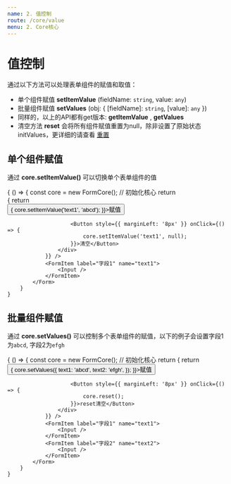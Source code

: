```yaml
---
name: 2. 值控制
route: /core/value
menu: 2. Core核心
---
```



# 值控制

通过以下方法可以处理表单组件的赋值和取值：

* 单个组件赋值 **setItemValue** (fieldName: `string`, value: `any`)
* 批量组件赋值 **setValues** (obj: { [fieldName]: `string`, [value]: `any` })
* 同样的，以上的API都有get版本: **getItemValue** , **getValues**
* 清空方法 **reset** 会将所有组件赋值重置为null，除非设置了原始状态initValues，更详细的请查看 [重置](/form/core/reset)

## 单个组件赋值

通过 **core.setItemValue()** 可以切换单个表单组件的值

<Playground>
    {
        () => {
            const core = new FormCore(); // 初始化核心
            return <Form core={core}>
                <FormItem label="setItemValue(text1)" render={() => {
                    return <div>
                        <Button onClick={() => {
                            core.setItemValue('text1', 'abcd');
                        }}>赋值</Button>

                        <Button style={{ marginLeft: '8px' }} onClick={() => {
                            core.setItemValue('text1', null);
                        }}>清空</Button>
                    </div>
                }} />
                <FormItem label="字段1" name="text1">
                    <Input />
                </FormItem>
            </Form>
        }
    }
</Playground>

## 批量组件赋值

通过 **core.setValues()** 可以控制多个表单组件的赋值，以下的例子会设置字段1为`abcd`, 字段2为`efgh`

<Playground>
    {
        () => {
            const core = new FormCore(); // 初始化核心
            return <Form core={core}>
                <FormItem label="setItemStatus(text1)" render={() => {
                    return <div>
                        <Button onClick={() => {
                            core.setValues({
                                text1: 'abcd',
                                text2: 'efgh',
                            });
                        }}>赋值</Button>

                        <Button style={{ marginLeft: '8px' }} onClick={() => {
                            core.reset();
                        }}>reset清空</Button>
                    </div>
                }} />
                <FormItem label="字段1" name="text1">
                    <Input />
                </FormItem>
                <FormItem label="字段2" name="text2">
                    <Input />
                </FormItem>
            </Form>
        }
    }
</Playground>

